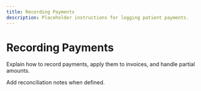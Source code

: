 ```yaml
---
title: Recording Payments
description: Placeholder instructions for logging patient payments.
---
```


# Recording Payments

Explain how to record payments, apply them to invoices, and handle partial amounts.

Add reconciliation notes when defined.
